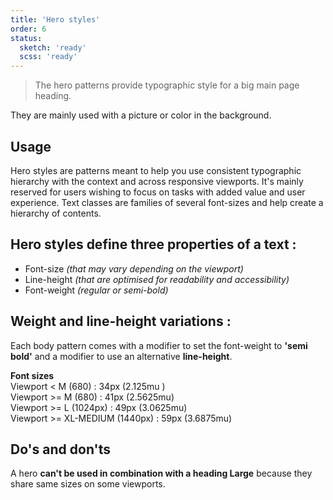 ```yaml
---
title: 'Hero styles'
order: 6
status:
  sketch: 'ready'
  scss: 'ready'
---
```


> The hero patterns provide typographic style for a big main page heading.

They are mainly used with a picture or color in the background.

## Usage

Hero styles are patterns meant to help you use consistent typographic hierarchy with the context and across responsive viewports. It's mainly reserved for users wishing to focus on tasks with added value and user experience. Text classes are families of several font-sizes and help create a hierarchy of contents.

## Hero styles define three properties of a text :

- Font-size _(that may vary depending on the viewport)_
- Line-height _(that are optimised for readability and accessibility)_
- Font-weight _(regular or semi-bold)_

## Weight and line-height variations :

Each body pattern comes with a modifier to set the font-weight to **'semi bold'** and a modifier to use an alternative **line-height**.

<Preview path="typographyHero" nude />

**Font sizes**  
Viewport < M (680) : 34px (2.125mu )  
Viewport >= M (680) : 41px (2.5625mu)  
Viewport >= L (1024px) : 49px (3.0625mu)  
Viewport >= XL-MEDIUM (1440px) : 59px (3.6875mu)

## Do's and don'ts

<HintItem dont>
  A hero <b>can't be used in combination with a heading Large</b> because they
  share same sizes on some viewports.
</HintItem>
